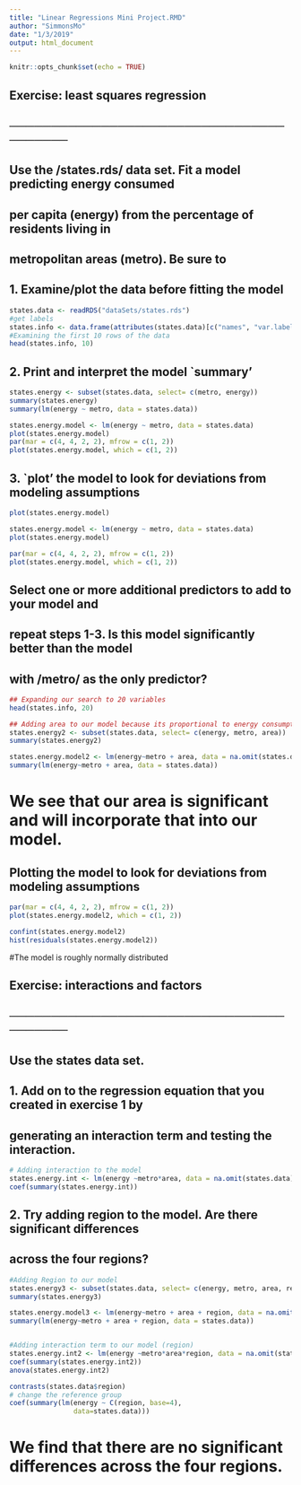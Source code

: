 ```yaml
---
title: "Linear Regressions Mini Project.RMD"
author: "SimmonsMo"
date: "1/3/2019"
output: html_document
---
```


```r
knitr::opts_chunk$set(echo = TRUE)
```

## Exercise: least squares regression
## ────────────────────────────────────────

##   Use the /states.rds/ data set. Fit a model predicting energy consumed
##   per capita (energy) from the percentage of residents living in
##   metropolitan areas (metro). Be sure to

##   1. Examine/plot the data before fitting the model

```r
states.data <- readRDS("dataSets/states.rds") 
#get labels
states.info <- data.frame(attributes(states.data)[c("names", "var.labels")])
#Examining the first 10 rows of the data
head(states.info, 10)
```

##   2. Print and interpret the model `summary'
```r
states.energy <- subset(states.data, select= c(metro, energy))
summary(states.energy)
summary(lm(energy ~ metro, data = states.data))

states.energy.model <- lm(energy ~ metro, data = states.data)
plot(states.energy.model)
par(mar = c(4, 4, 2, 2), mfrow = c(1, 2))
plot(states.energy.model, which = c(1, 2))
```
##   3. `plot' the model to look for deviations from modeling assumptions

```r
plot(states.energy.model)

states.energy.model <- lm(energy ~ metro, data = states.data)
plot(states.energy.model)

par(mar = c(4, 4, 2, 2), mfrow = c(1, 2))
plot(states.energy.model, which = c(1, 2))
```

##   Select one or more additional predictors to add to your model and
##   repeat steps 1-3. Is this model significantly better than the model
##   with /metro/ as the only predictor?

```r
## Expanding our search to 20 variables
head(states.info, 20)

## Adding area to our model because its proportional to energy consumption
states.energy2 <- subset(states.data, select= c(energy, metro, area))
summary(states.energy2)

states.energy.model2 <- lm(energy~metro + area, data = na.omit(states.data))
summary(lm(energy~metro + area, data = states.data))
```

# We see that our area is significant and will incorporate that into our model.

## Plotting the model to look for deviations from modeling assumptions

```r
par(mar = c(4, 4, 2, 2), mfrow = c(1, 2))
plot(states.energy.model2, which = c(1, 2))

confint(states.energy.model2)
hist(residuals(states.energy.model2)) 
```


#The model is roughly normally distributed

## Exercise: interactions and factors
## ────────────────────────────────────────

##   Use the states data set.

##   1. Add on to the regression equation that you created in exercise 1 by
##      generating an interaction term and testing the interaction.

```r
# Adding interaction to the model
states.energy.int <- lm(energy ~metro*area, data = na.omit(states.data))
coef(summary(states.energy.int))
```

##   2. Try adding region to the model. Are there significant differences
##      across the four regions?

```r
#Adding Region to our model
states.energy3 <- subset(states.data, select= c(energy, metro, area, region))
summary(states.energy3)

states.energy.model3 <- lm(energy~metro + area + region, data = na.omit(states.data))
summary(lm(energy~metro + area + region, data = states.data))


#Adding interaction term to our model (region)
states.energy.int2 <- lm(energy ~metro*area*region, data = na.omit(states.data))
coef(summary(states.energy.int2))
anova(states.energy.int2)

contrasts(states.data$region)
# change the reference group
coef(summary(lm(energy ~ C(region, base=4),
                data=states.data)))
```

# We find that there are no significant differences across the four regions.
